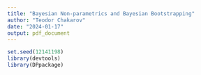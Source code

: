 ```yaml
---
title: "Bayesian Non-parametrics and Bayesian Bootstrapping"
author: "Teodor Chakarov"
date: "2024-01-17"
output: pdf_document
---
```


```r
set.seed(12141198)
library(devtools)
library(DPpackage)
```



